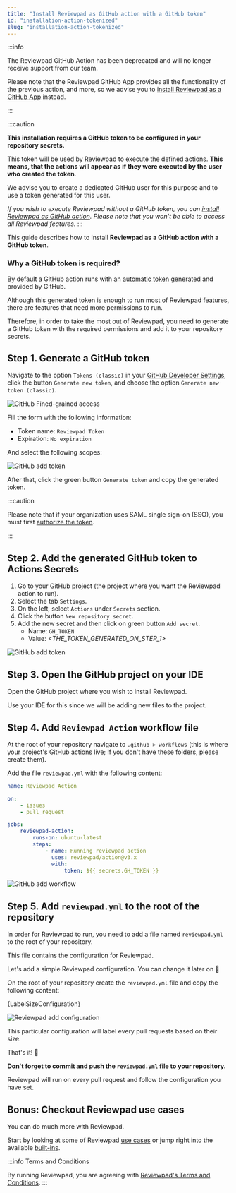 ---
title: "Install Reviewpad as GitHub action with a GitHub token"
id: "installation-action-tokenized"
slug: "installation-action-tokenized"
---


:::info

The Reviewpad GitHub Action has been deprecated and will no longer receive support from our team.

Please note that the Reviewpad GitHub App provides all the functionality of the previous action, and more, so we advise you to [install Reviewpad as a GitHub App](/getting-started/installation) instead.

:::

:::caution

**This installation requires a GitHub token to be configured in your repository secrets.**

This token will be used by Reviewpad to execute the defined actions.
**This means, that the actions will appear as if they were executed by the user who created the token**.

We advise you to create a dedicated GitHub user for this purpose and to use a token generated for this user.

*If you wish to execute Reviewpad without a GitHub token, you can [install Reviewpad as GitHub action](/getting-started/installation-action).
Please note that you won't be able to access all  Reviewpad features.*
:::

This guide describes how to install **Reviewpad as a GitHub action with a GitHub token**.

### Why a GitHub token is required?

By default a GitHub action runs with an [automatic token](https://docs.github.com/en/actions/security-guides/automatic-token-authentication) generated and provided by GitHub.

Although this generated token is enough to run most of Reviewpad features, there are features that need more permissions to run.

Therefore, in order to take the most out of Reviewpad, you need to generate a GitHub token with the required permissions and add it to your repository secrets.

## Step 1. Generate a GitHub token

Navigate to the option `Tokens (classic)` in your [GitHub Developer Settings](https://github.com/settings/tokens), click the button `Generate new token`, and choose the option `Generate new token (classic)`.

![GitHub Fined-grained access](/img/installation-action-tokenized/step1.gif)

Fill the form with the following information:
* Token name: `Reviewpad Token`
* Expiration: `No expiration`

And select the following scopes:

![GitHub add token](/img/installation-action-tokenized/permissions.png)

After that, click the green button `Generate token` and copy the generated token.

:::caution

Please note that if your organization uses SAML single sign-on (SSO), you must first [authorize the token](https://docs.github.com/en/enterprise-cloud@latest/authentication/authenticating-with-saml-single-sign-on/authorizing-a-personal-access-token-for-use-with-saml-single-sign-on).

:::

## Step 2. Add the generated GitHub token to Actions Secrets

1. Go to your GitHub project (the project where you want the Reviewpad action to run).
2. Select the tab `Settings`.
3. On the left, select `Actions` under `Secrets` section.
4. Click the button `New repository secret`.
5. Add the new secret and then click on green button `Add secret`.
    - Name: `GH_TOKEN`
    - Value: _<THE_TOKEN_GENERATED_ON_STEP_1>_

![GitHub add token](/img/installation-action-tokenized/step2.gif)

## Step 3. Open the GitHub project on your IDE

Open the GitHub project where you wish to install Reviewpad.

Use your IDE for this since we will be adding new files to the project.

## Step 4. Add `Reviewpad Action` workflow file

At the root of your repository navigate to `.github > workflows` (this is where your project's GitHub actions live; if you don't have these folders, please create them).

Add the file `reviewpad.yml` with the following content:

```yaml
name: Reviewpad Action

on:
    - issues
    - pull_request

jobs:
    reviewpad-action:
        runs-on: ubuntu-latest
        steps:
            - name: Running reviewpad action
              uses: reviewpad/action@v3.x
              with:
                  token: ${{ secrets.GH_TOKEN }}
```

![GitHub add workflow](/img/installation-action-tokenized/step3.gif)

## Step 5. Add `reviewpad.yml` to the root of the repository

In order for Reviewpad to run, you need to add a file named `reviewpad.yml` to the root of your repository.

This file contains the configuration for Reviewpad.

Let's add a simple Reviewpad configuration. You can change it later on :muscle:

On the root of your repository create the `reviewpad.yml` file and copy the following content:

<CodeBlock language="yml" title="reviewpad.yml">{LabelSizeConfiguration}</CodeBlock>

![Reviewpad add configuration](/img/installation-action-tokenized/step4.gif)

This particular configuration will label every pull requests based on their size.

That's it! :tada:

**Don't forget to commit and push the `reviewpad.yml` file to your repository.**

Reviewpad will run on every pull request and follow the configuration you have set.

## Bonus: Checkout Reviewpad use cases

You can do much more with Reviewpad.

Start by looking at some of Reviewpad [use cases](/use-cases) or jump right into the available [built-ins](/guides/built-ins).

:::info Terms and Conditions

By running Reviewpad, you are agreeing with [Reviewpad's Terms and Conditions](https://reviewpad.com/terms-and-conditions/).
:::
